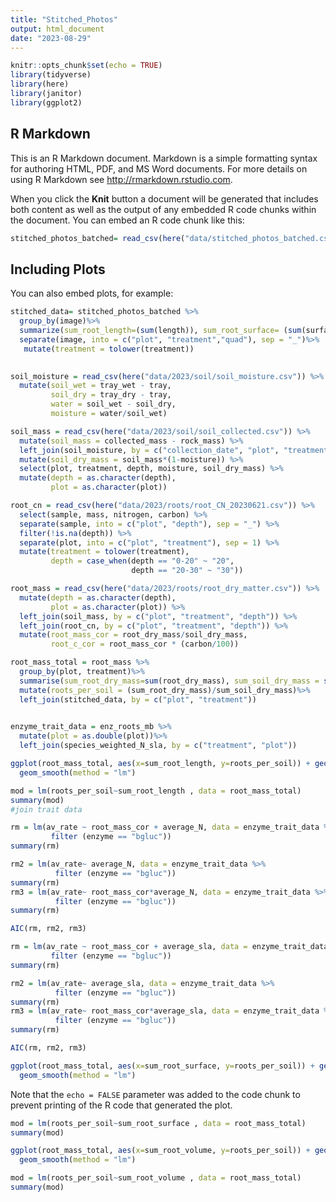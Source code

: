 ```yaml
---
title: "Stitched_Photos"
output: html_document
date: "2023-08-29"
---
```


```r
knitr::opts_chunk$set(echo = TRUE)
library(tidyverse)
library(here)
library(janitor)
library(ggplot2)
```

## R Markdown

This is an R Markdown document. Markdown is a simple formatting syntax for authoring HTML, PDF, and MS Word documents. For more details on using R Markdown see <http://rmarkdown.rstudio.com>.

When you click the **Knit** button a document will be generated that includes both content as well as the output of any embedded R code chunks within the document. You can embed an R code chunk like this:

```r
stitched_photos_batched= read_csv(here("data/stitched_photos_batched.csv"))

```

## Including Plots

You can also embed plots, for example:

```r

stitched_data= stitched_photos_batched %>%
  group_by(image)%>%
  summarize(sum_root_length=(sum(length)), sum_root_surface= (sum(surface)), sum_root_volume=(sum(volume)))%>%
  separate(image, into = c("plot", "treatment","quad"), sep = "_")%>%
   mutate(treatment = tolower(treatment))
  
```

```r
soil_moisture = read_csv(here("data/2023/soil/soil_moisture.csv")) %>% 
  mutate(soil_wet = tray_wet - tray,
         soil_dry = tray_dry - tray,
         water = soil_wet - soil_dry,
         moisture = water/soil_wet)

soil_mass = read_csv(here("data/2023/soil/soil_collected.csv")) %>% 
  mutate(soil_mass = collected_mass - rock_mass) %>% 
  left_join(soil_moisture, by = c("collection_date", "plot", "treatment", "depth")) %>% 
  mutate(soil_dry_mass = soil_mass*(1-moisture)) %>% 
  select(plot, treatment, depth, moisture, soil_dry_mass) %>% 
  mutate(depth = as.character(depth),
         plot = as.character(plot))

root_cn = read_csv(here("data/2023/roots/root_CN_20230621.csv")) %>% 
  select(sample, mass, nitrogen, carbon) %>% 
  separate(sample, into = c("plot", "depth"), sep = "_") %>% 
  filter(!is.na(depth)) %>% 
  separate(plot, into = c("plot", "treatment"), sep = 1) %>% 
  mutate(treatment = tolower(treatment),
         depth = case_when(depth == "0-20" ~ "20",
                           depth == "20-30" ~ "30"))

root_mass = read_csv(here("data/2023/roots/root_dry_matter.csv")) %>% 
  mutate(depth = as.character(depth),
         plot = as.character(plot)) %>% 
  left_join(soil_mass, by = c("plot", "treatment", "depth")) %>% 
  left_join(root_cn, by = c("plot", "treatment", "depth")) %>% 
  mutate(root_mass_cor = root_dry_mass/soil_dry_mass,
         root_c_cor = root_mass_cor * (carbon/100))

```

```r
root_mass_total = root_mass %>%
  group_by(plot, treatment)%>%
  summarise(sum_root_dry_mass=sum(root_dry_mass), sum_soil_dry_mass = sum(soil_dry_mass))%>%
  mutate(roots_per_soil = (sum_root_dry_mass)/sum_soil_dry_mass)%>%
  left_join(stitched_data, by = c("plot", "treatment"))
  
```
```r
enzyme_trait_data = enz_roots_mb %>%
  mutate(plot = as.double(plot))%>%
  left_join(species_weighted_N_sla, by = c("treatment", "plot"))
```

```r
ggplot(root_mass_total, aes(x=sum_root_length, y=roots_per_soil)) + geom_point() + 
  geom_smooth(method = "lm")
```
```r
mod = lm(roots_per_soil~sum_root_length , data = root_mass_total)
summary(mod)
#join trait data 
```
 
```r
rm = lm(av_rate ~ root_mass_cor + average_N, data = enzyme_trait_data %>% 
         filter (enzyme == "bgluc"))
summary(rm)

rm2 = lm(av_rate~ average_N, data = enzyme_trait_data %>% 
          filter (enzyme == "bgluc"))
summary(rm)
rm3 = lm(av_rate~ root_mass_cor*average_N, data = enzyme_trait_data %>% 
          filter (enzyme == "bgluc"))
summary(rm)

AIC(rm, rm2, rm3)
```
```r
rm = lm(av_rate ~ root_mass_cor + average_sla, data = enzyme_trait_data %>% 
         filter (enzyme == "bgluc"))
summary(rm)

rm2 = lm(av_rate~ average_sla, data = enzyme_trait_data %>% 
          filter (enzyme == "bgluc"))
summary(rm)
rm3 = lm(av_rate~ root_mass_cor*average_sla, data = enzyme_trait_data %>% 
          filter (enzyme == "bgluc"))
summary(rm)

AIC(rm, rm2, rm3)
```
 
 
```r
ggplot(root_mass_total, aes(x=sum_root_surface, y=roots_per_soil)) + geom_point()+ 
  geom_smooth(method = "lm") 
```
Note that the `echo = FALSE` parameter was added to the code chunk to prevent printing of the R code that generated the plot.

```r
mod = lm(roots_per_soil~sum_root_surface , data = root_mass_total)
summary(mod)
```

```r
ggplot(root_mass_total, aes(x=sum_root_volume, y=roots_per_soil)) + geom_point()+ 
  geom_smooth(method = "lm") 
```
```r
mod = lm(roots_per_soil~sum_root_volume , data = root_mass_total)
summary(mod)
```

```r

```

